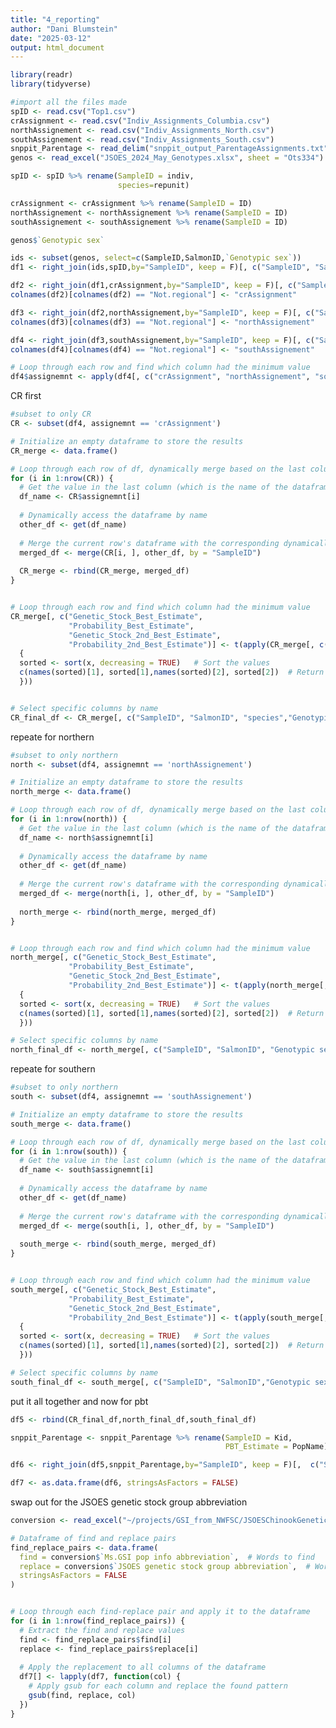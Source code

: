 ---
title: "4_reporting"
author: "Dani Blumstein"
date: "2025-03-12"
output: html_document
---

```{r}
library(readr)
library(tidyverse)

#import all the files made
spID <- read.csv("Top1.csv")
crAssignment <- read.csv("Indiv_Assignments_Columbia.csv")
northAssignement <- read.csv("Indiv_Assignments_North.csv")
southAssignement <- read.csv("Indiv_Assignments_South.csv")
snppit_Parentage <- read_delim("snppit_output_ParentageAssignments.txt", delim = "\t", escape_double = FALSE, trim_ws = TRUE)
genos <- read_excel("JSOES_2024_May_Genotypes.xlsx", sheet = "Ots334")
```

```{r}
spID <- spID %>% rename(SampleID = indiv,
                        species=repunit)

crAssignment <- crAssignment %>% rename(SampleID = ID)
northAssignement <- northAssignement %>% rename(SampleID = ID)
southAssignement <- southAssignement %>% rename(SampleID = ID)

genos$`Genotypic sex`

ids <- subset(genos, select=c(SampleID,SalmonID,`Genotypic sex`))
df1 <- right_join(ids,spID,by="SampleID", keep = F)[, c("SampleID", "SalmonID", "Genotypic sex","species", "rep_pofz")]

df2 <- right_join(df1,crAssignment,by="SampleID", keep = F)[, c("SampleID", "SalmonID", "Genotypic sex","species", "Not.regional" )]
colnames(df2)[colnames(df2) == "Not.regional"] <- "crAssignment"

df3 <- right_join(df2,northAssignement,by="SampleID", keep = F)[, c("SampleID", "SalmonID","Genotypic sex", "species","crAssignment", "Not.regional" )]
colnames(df3)[colnames(df3) == "Not.regional"] <- "northAssignement"

df4 <- right_join(df3,southAssignement,by="SampleID", keep = F)[, c("SampleID", "SalmonID", "Genotypic sex","species","crAssignment", "northAssignement","Not.regional" )]
colnames(df4)[colnames(df4) == "Not.regional"] <- "southAssignement"

# Loop through each row and find which column had the minimum value
df4$assignemnt <- apply(df4[, c("crAssignment", "northAssignement", "southAssignement")], 1, function(x) names(x)[which.min(x)])
```

CR first
```{r}
#subset to only CR
CR <- subset(df4, assignemnt == 'crAssignment')

# Initialize an empty dataframe to store the results
CR_merge <- data.frame()

# Loop through each row of df, dynamically merge based on the last column
for (i in 1:nrow(CR)) {
  # Get the value in the last column (which is the name of the dataframe to merge with)
  df_name <- CR$assignemnt[i]
  
  # Dynamically access the dataframe by name
  other_df <- get(df_name)
  
  # Merge the current row's dataframe with the corresponding dynamically selected dataframe on SampleID
  merged_df <- merge(CR[i, ], other_df, by = "SampleID")
  
  CR_merge <- rbind(CR_merge, merged_df)
}


# Loop through each row and find which column had the minimum value
CR_merge[, c("Genetic_Stock_Best_Estimate",
             "Probability_Best_Estimate",
             "Genetic_Stock_2nd_Best_Estimate",
             "Probability_2nd_Best_Estimate")] <- t(apply(CR_merge[, c("Deschutes_R_fa", "Mid.Up_Columbia_R_sp", "Snake_R_fa","Snake_R_sp","Spring_Cr_Group_tule", "Up_Columbia_R_su.fa", "W_Cascade_fa", "W_Cascade_sp")], 1, function(x) 
  {
  sorted <- sort(x, decreasing = TRUE)   # Sort the values
  c(names(sorted)[1], sorted[1],names(sorted)[2], sorted[2])  # Return two smallest values and their column names
  }))


# Select specific columns by name
CR_final_df <- CR_merge[, c("SampleID", "SalmonID", "species","Genotypic sex", "Genetic_Stock_Best_Estimate", "Probability_Best_Estimate", "Genetic_Stock_2nd_Best_Estimate","Probability_2nd_Best_Estimate")]
```

repeate for northern
```{r}
#subset to only northern
north <- subset(df4, assignemnt == 'northAssignement')

# Initialize an empty dataframe to store the results
north_merge <- data.frame()

# Loop through each row of df, dynamically merge based on the last column
for (i in 1:nrow(north)) {
  # Get the value in the last column (which is the name of the dataframe to merge with)
  df_name <- north$assignemnt[i]
  
  # Dynamically access the dataframe by name
  other_df <- get(df_name)
  
  # Merge the current row's dataframe with the corresponding dynamically selected dataframe on SampleID
  merged_df <- merge(north[i, ], other_df, by = "SampleID")
  
  north_merge <- rbind(north_merge, merged_df)
}


# Loop through each row and find which column had the minimum value
north_merge[, c("Genetic_Stock_Best_Estimate",
             "Probability_Best_Estimate",
             "Genetic_Stock_2nd_Best_Estimate",
             "Probability_2nd_Best_Estimate")] <- t(apply(north_merge[, c("Alsek","Chilkat_R","Copper_R","E_Vancouver_Is","Haida_Gwaii","Juan_de_Fuca","Kamchatka","King_Salmon_R","Low_Fraser_R","Low_Skeena_R","Low_Thompson_R","Mid_Fraser_R","Mid_Up_Yukon","N.Cent_BC_Cst","N_AK_Peninsula","N_Gulf_AK","N_Puget_Sound","N_Thompson_R","Nass_R","NSE_AK","S_BC_Cst","S_Puget_Sound","S_Thompson_R","Situk_R","SSE_AK","Stikine_R","Taku_R","Up_Fraser_R","Up_Skeena_R","W_AK_Cst","W_Vancouver_Is","WA_Cst")], 1, function(x) 
  {
  sorted <- sort(x, decreasing = TRUE)   # Sort the values
  c(names(sorted)[1], sorted[1],names(sorted)[2], sorted[2])  # Return two smallest values and their column names
  }))

# Select specific columns by name
north_final_df <- north_merge[, c("SampleID", "SalmonID", "Genotypic sex","species", "Genetic_Stock_Best_Estimate", "Probability_Best_Estimate", "Genetic_Stock_2nd_Best_Estimate","Probability_2nd_Best_Estimate")]
```


repeate for southern
```{r}
#subset to only northern
south <- subset(df4, assignemnt == 'southAssignement')

# Initialize an empty dataframe to store the results
south_merge <- data.frame()

# Loop through each row of df, dynamically merge based on the last column
for (i in 1:nrow(south)) {
  # Get the value in the last column (which is the name of the dataframe to merge with)
  df_name <- south$assignemnt[i]
  
  # Dynamically access the dataframe by name
  other_df <- get(df_name)
  
  # Merge the current row's dataframe with the corresponding dynamically selected dataframe on SampleID
  merged_df <- merge(south[i, ], other_df, by = "SampleID")
  
  south_merge <- rbind(south_merge, merged_df)
}


# Loop through each row and find which column had the minimum value
south_merge[, c("Genetic_Stock_Best_Estimate",
             "Probability_Best_Estimate",
             "Genetic_Stock_2nd_Best_Estimate",
             "Probability_2nd_Best_Estimate")] <- t(apply(south_merge[, c("N.Mid_OR_Cst","Rogue_R","N_CA.S_OR_Cst","Klamath_R","CA_Cst","Cent_Valley_sp","Cent_Valley_wi","Cent_Valley_fa")], 1, function(x) 
  {
  sorted <- sort(x, decreasing = TRUE)   # Sort the values
  c(names(sorted)[1], sorted[1],names(sorted)[2], sorted[2])  # Return two smallest values and their column names
  }))

# Select specific columns by name
south_final_df <- south_merge[, c("SampleID", "SalmonID","Genotypic sex", "species", "Genetic_Stock_Best_Estimate", "Probability_Best_Estimate", "Genetic_Stock_2nd_Best_Estimate","Probability_2nd_Best_Estimate")]
```


put it all together and now for pbt
```{r}
df5 <- rbind(CR_final_df,north_final_df,south_final_df)

snppit_Parentage <- snppit_Parentage %>% rename(SampleID = Kid,
                                                PBT_Estimate = PopName)

df6 <- right_join(df5,snppit_Parentage,by="SampleID", keep = F)[,  c("SampleID", "SalmonID","Genotypic sex", "species", "Genetic_Stock_Best_Estimate", "Probability_Best_Estimate", "Genetic_Stock_2nd_Best_Estimate","Probability_2nd_Best_Estimate", "PBT_Estimate")]

df7 <- as.data.frame(df6, stringsAsFactors = FALSE)
```

swap out for the JSOES genetic stock group abbreviation
```{r}
conversion <- read_excel("~/projects/GSI_from_NWFSC/JSOESChinookGeneticStockGroupsandESUs.xlsx")

# Dataframe of find and replace pairs
find_replace_pairs <- data.frame(
  find = conversion$`Ms.GSI pop info abbreviation`,  # Words to find
  replace = conversion$`JSOES genetic stock group abbreviation`,  # Words to replace with
  stringsAsFactors = FALSE
)


# Loop through each find-replace pair and apply it to the dataframe
for (i in 1:nrow(find_replace_pairs)) {
  # Extract the find and replace values
  find <- find_replace_pairs$find[i]
  replace <- find_replace_pairs$replace[i]
  
  # Apply the replacement to all columns of the dataframe
  df7[] <- lapply(df7, function(col) {
    # Apply gsub for each column and replace the found pattern
    gsub(find, replace, col)
  })
}
```

